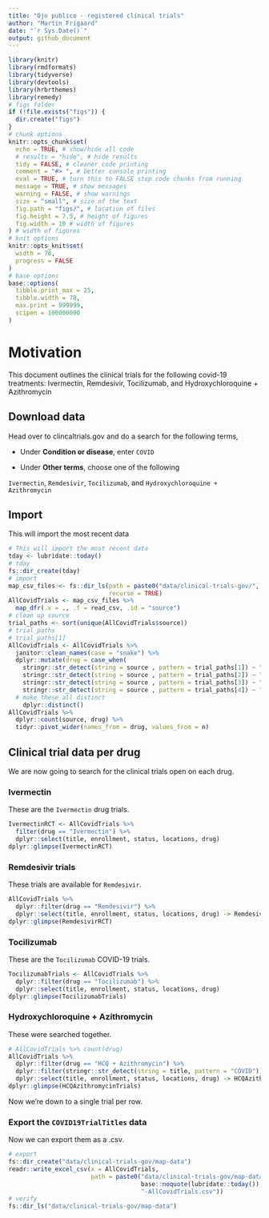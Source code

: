 ```yaml
---
title: "Ojo publico - registered clinical trials"
author: "Martin Frigaard"
date: "`r Sys.Date()`"
output: github_document
---
```


```r
library(knitr)
library(rmdformats)
library(tidyverse)
library(devtools)
library(hrbrthemes)
library(remedy)
# figs folder
if (!file.exists("figs")) {
  dir.create("figs")
}
# chunk options
knitr::opts_chunk$set(
  echo = TRUE, # show/hide all code
  # results = "hide", # hide results
  tidy = FALSE, # cleaner code printing
  comment = "#> ", # better console printing
  eval = TRUE, # turn this to FALSE stop code chunks from running
  message = TRUE, # show messages
  warning = FALSE, # show warnings
  size = "small", # size of the text
  fig.path = "figs/", # location of files
  fig.height = 7.5, # height of figures
  fig.width = 10 # width of figures
) # width of figures
# knit options
knitr::opts_knit$set(
  width = 78,
  progress = FALSE
)
# base options
base::options(
  tibble.print_max = 25,
  tibble.width = 78,
  max.print = 999999,
  scipen = 100000000
)
```

# Motivation

This document outlines the clinical trials for the following covid-19 treatments: Ivermectin, Remdesivir, Tocilizumab, and Hydroxychloroquine + Azithromycin

## Download data

Head over to clincaltrials.gov and do a search for the following terms,

- Under **Condition or disease**, enter `COVID`


- Under **Other terms**, choose one of the following

`Ivermectin`, `Remdesivir`, `Tocilizumab`, and `Hydroxychloroquine + Azithromycin`

## Import

This will import the most recent data 

```r
# This will import the most recent data 
tday <- lubridate::today()
# tday
fs::dir_create(tday)
# import
map_csv_files <- fs::dir_ls(path = paste0("data/clinical-trials-gov/", tday), 
                            recurse = TRUE)
AllCovidTrials <- map_csv_files %>%
  map_dfr(.x = ., .f = read_csv, .id = "source") 
# clean up source
trial_paths <- sort(unique(AllCovidTrials$source))
# trial_paths
# trial_paths[1]
AllCovidTrials <- AllCovidTrials %>% 
  janitor::clean_names(case = "snake") %>% 
  dplyr::mutate(drug = case_when(
    stringr::str_detect(string = source , pattern = trial_paths[1]) ~ "HCQ + Azithromycin",
    stringr::str_detect(string = source , pattern = trial_paths[2]) ~ "Ivermectin",
    stringr::str_detect(string = source , pattern = trial_paths[3]) ~ "Remdesivir",
    stringr::str_detect(string = source , pattern = trial_paths[4]) ~ "Tocilizumab")) %>% 
  # make these all distinct
    dplyr::distinct()
AllCovidTrials %>% 
  dplyr::count(source, drug) %>% 
  tidyr::pivot_wider(names_from = drug, values_from = n)
```

## Clinical trial data per drug

We are now going to search for the clinical trials open on each drug.

### Ivermectin

These are the `Ivermectin` drug trials.

```r
IvermectinRCT <- AllCovidTrials %>%
  filter(drug == "Ivermectin") %>%  
  dplyr::select(title, enrollment, status, locations, drug)
dplyr::glimpse(IvermectinRCT)
```


### Remdesivir trials

These trials are available for `Remdesivir`.

```r
AllCovidTrials %>%
  dplyr::filter(drug == "Remdesivir") %>%  
  dplyr::select(title, enrollment, status, locations, drug) -> RemdesivirRCT
dplyr::glimpse(RemdesivirRCT)
```



### Tocilizumab

These are the `Tocilizumab` COVID-19 trials.

```r
TocilizumabTrials <- AllCovidTrials %>%
  dplyr::filter(drug == "Tocilizumab") %>%  
  dplyr::select(title, enrollment, status, locations, drug)
dplyr::glimpse(TocilizumabTrials)
```


### Hydroxychloroquine + Azithromycin

These were searched together.

```r
# AllCovidTrials %>% count(drug)
AllCovidTrials %>%
  dplyr::filter(drug == "HCQ + Azithromycin") %>%  
  dplyr::filter(stringr::str_detect(string = title, pattern = "COVID")) %>%
  dplyr::select(title, enrollment, status, locations, drug) -> HCQAzithromycinTrials
dplyr::glimpse(HCQAzithromycinTrials)
```


Now we're down to a single trial per row.

### Export the `COVID19TrialTitles` data

Now we can export them as a .csv.

```r
# export
fs::dir_create("data/clinical-trials-gov/map-data")
readr::write_excel_csv(x = AllCovidTrials,
                       path = paste0("data/clinical-trials-gov/map-data/",
                                     base::noquote(lubridate::today()),
                                     "-AllCovidTrials.csv"))
# verify
fs::dir_ls("data/clinical-trials-gov/map-data")
```

